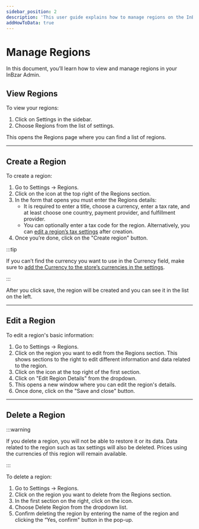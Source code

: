 ```yaml
---
sidebar_position: 2
description: 'This user guide explains how to manage regions on the InBzar Admin. Learn how to create and edit regions.'
addHowToData: true
---
```



# Manage Regions

In this document, you’ll learn how to view and manage regions in your InBzar Admin.

## View Regions

To view your regions:

1. Click on Settings in the sidebar.
2. Choose Regions from the list of settings.

This opens the Regions page where you can find a list of regions.

---

## Create a Region

To create a region:

1. Go to Settings → Regions.
2. Click on the <UiIcon lightIcon="https://res.cloudinary.com/dza7lstvk/image/upload/v1667999131/Medusa%20Docs/UI%20Icons/1hL8NiW_lqmjcq.png" darkIcon="https://res.cloudinary.com/dza7lstvk/image/upload/v1667999150/Medusa%20Docs/UI%20Icons/8LtkPqW_jyqz5i.png" alt="plus" /> icon at the top right of the Regions section.
3. In the form that opens you must enter the Regions details:
    - It is required to enter a title, choose a currency, enter a tax rate, and at least choose one country, payment provider, and fulfillment provider.
    - You can optionally enter a tax code for the region. Alternatively, you can [edit a region’s tax settings](../taxes/manage.md#edit-a-regions-taxes) after creation.
4. Once you’re done, click on the "Create region" button.

:::tip

If you can’t find the currency you want to use in the Currency field, make sure to [add the Currency to the store’s currencies in the settings](../settings/currencies.md#add-a-currency).

:::

After you click save, the region will be created and you can see it in the list on the left.

---

## Edit a Region

To edit a region's basic information:

1. Go to Settings → Regions.
2. Click on the region you want to edit from the Regions section. This shows sections to the right to edit different information and data related to the region.
4. Click on the <UiIcon lightIcon="https://res.cloudinary.com/dza7lstvk/image/upload/v1667999308/Medusa%20Docs/UI%20Icons/1ordBC6_ssysel.png" darkIcon="https://res.cloudinary.com/dza7lstvk/image/upload/v1667999326/Medusa%20Docs/UI%20Icons/dSwWYBH_stzgoi.png" alt="three dots" /> icon at the top right of the first section.
5. Click on "Edit Region Details" from the dropdown.
6. This opens a new window where you can edit the region's details.
7. Once done, click on the "Save and close" button.

---

## Delete a Region

:::warning

If you delete a region, you will not be able to restore it or its data. Data related to the region such as tax settings will also be deleted. Prices using the currencies of this region will remain available.

:::

To delete a region:

1. Go to Settings → Regions.
2. Click on the region you want to delete from the Regions section.
3. In the first section on the right, click on the <UiIcon lightIcon="https://res.cloudinary.com/dza7lstvk/image/upload/v1667999308/Medusa%20Docs/UI%20Icons/1ordBC6_ssysel.png" darkIcon="https://res.cloudinary.com/dza7lstvk/image/upload/v1667999326/Medusa%20Docs/UI%20Icons/dSwWYBH_stzgoi.png" alt="three dots" /> icon.
4. Choose Delete Region from the dropdown list.
5. Confirm deleting the region by entering the name of the region and clicking the “Yes, confirm" button in the pop-up.